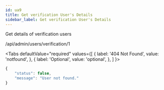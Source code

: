 ```yaml
---
id: ua9
title: Get verification User's Details
sidebar_label: Get verification User's Details
---
```



Get details of verification users

<Endpoint req="GET">/api/admin/users/verification/1</Endpoint>

<Tabs
  defaultValue="required"
  values={[
    { label: '404 Not Found', value: 'notfound', },
    { label: 'Optional', value: 'optional', },
  ]
}>
<TabItem value="notfound">

```js
{
    "status": false,
    "message": "User not found."
}
```
</TabItem>
<TabItem value="optional">


</TabItem>
</Tabs>

